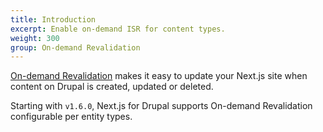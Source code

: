 ```yaml
---
title: Introduction
excerpt: Enable on-demand ISR for content types.
weight: 300
group: On-demand Revalidation
---
```


[On-demand Revalidation](https://nextjs.org/docs/basic-features/data-fetching/incremental-static-regeneration#on-demand-revalidation) makes it easy to update your Next.js site when content on Drupal is created, updated or deleted.

Starting with `v1.6.0`, Next.js for Drupal supports On-demand Revalidation configurable per entity types.

